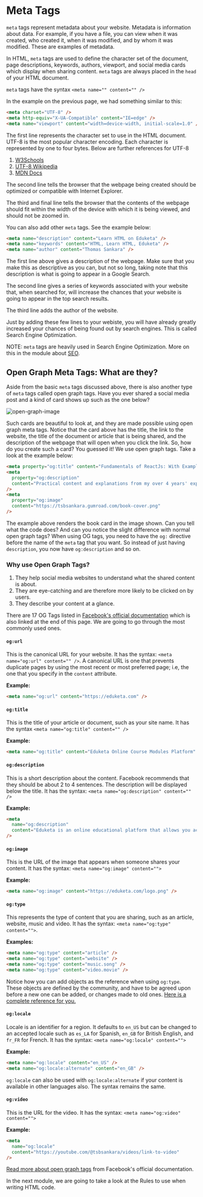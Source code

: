 # Meta Tags

`meta` tags represent metadata about your website. Metadata is information about data. For example, if you have a file, you can view when it was created, who created it, when it was modified, and by whom it was modified. These are examples of metadata.

In HTML, `meta` tags are used to define the character set of the document, page descriptions, keywords, authors, viewport, and social media cards which display when sharing content. `meta` tags are always placed in the `head` of your HTML document.

`meta` tags have the syntax `<meta name="" content="" />`

In the example on the previous page, we had something similar to this:

```html
<meta charset="UTF-8" />
<meta http-equiv="X-UA-Compatible" content="IE=edge" />
<meta name="viewport" content="width=device-width, initial-scale=1.0" />
```

The first line represents the character set to use in the HTML document. UTF-8 is the most popular character encoding. Each character is represented by one to four bytes. Below are further references for UTF-8

1. [W3Schools](https://www.w3schools.com/tags/tag_meta.asp)
2. [UTF-8 Wikipedia](https://en.wikipedia.org/wiki/UTF-8)
3. [MDN Docs](https://developer.mozilla.org/en-US/docs/Glossary/UTF-8)

The second line tells the browser that the webpage being created should be optimized or compatible with Internet Explorer.

The third and final line tells the browser that the contents of the webpage should fit within the width of the device with which it is being viewed, and should not be zoomed in.

You can also add other `meta` tags. See the example below:

```html
<meta name="description" content="Learn HTML on Eduketa" />
<meta name="keywords" content="HTML, Learn HTML, Eduketa" />
<meta name="author" content="Thomas Sankara" />
```

The first line above gives a description of the webpage. Make sure that you make this as descriptive as you can, but not so long, taking note that this description is what is going to appear in a Google Search.

The second line gives a series of keywords associated with your website that, when searched for, will increase the chances that your website is going to appear in the top search results.

The third line adds the author of the website.

Just by adding these few lines to your webiste, you will have already greatly increased your chances of being found out by search engines. This is called Search Engine Optimization.

NOTE: `meta` tags are heavily used in Search Engine Optimization. More on this in the module about [SEO](/HTML/seo).

## Open Graph Meta Tags: What are they?

Aside from the basic `meta` tags discussed above, there is also another type of `meta` tags called open graph tags. Have you ever shared a social media post and a kind of card shows up such as the one below?

![open-graph-image](src/assets/open-graph-image.png)

Such cards are beautiful to look at, and they are made possible using open graph meta tags. Notice that the card above has the title, the link to the website, the title of the document or article that is being shared, and the description of the webpage that will open when you click the link. So, how do you create such a card? You guessed it! We use open graph tags. Take a look at the example below:

```html
<meta property="og:title" content="Fundamentals of ReactJs: With Examples" />
<meta
  property="og:description"
  content="Practical content and explanations from my over 4 years' experience in Front-end Web Development"
/>
<meta
  property="og:image"
  content="https://tsbsankara.gumroad.com/book-cover.png"
/>
```

The example above renders the book card in the image shown. Can you tell what the code does? And can you notice the slight difference with normal open graph tags? When using OG tags, you need to have the `og:` directive before the name of the `meta` tag that you want. So instead of just having `description`, you now have `og:description` and so on.

### Why use Open Graph Tags?

1. They help social media websites to understand what the shared content is about.
2. They are eye-catching and are therefore more likely to be clicked on by users.
3. They describe your content at a glance.

There are 17 OG Tags listed in [Facebook's official documentation](https://developers.facebook.com/docs/sharing/webmasters/) which is also linked at the end of this page. We are going to go through the most commonly used ones.

#### `og:url`

This is the canonical URL for your website. It has the syntax: `<meta name="og:url" content="" />`. A canonical URL is one that prevents duplicate pages by using the most recent or most preferred page; i.e, the one that you specify in the `content` attribute.

**Example:**

```html
<meta name="og:url" content="https://eduketa.com" />
```

#### `og:title`

This is the title of your article or document, such as your site name. It has the syntax `<meta name="og:title" content="" />`

**Example:**

```html
<meta name="og:title" content="Eduketa Online Course Modules Platform" />
```

#### `og:description`

This is a short description about the content. Facebook recommends that they should be about 2 to 4 sentences. The description will be displayed below the title. It has the syntax: `<meta name="og:description" content="" />`

**Example:**

```html
<meta
  name="og:description"
  content="Eduketa is an online educational platform that allows you access to programming resources, and quizes and projects that will help you to build real world projects."
/>
```

#### `og:image`

This is the URL of the image that appears when someone shares your content. It has the syntax: `<meta name="og:image" content="">`

**Example:**

```html
<meta name="og:image" content="https://eduketa.com/logo.png" />
```

#### `og:type`

This represents the type of content that you are sharing, such as an article, website, music and video. It has the syntax: `<meta name="og:type" content="">`.

**Examples:**

```html
<meta name="og:type" content="article" />
<meta name="og:type" content="website" />
<meta name="og:type" content="music.song" />
<meta name="og:type" content="video.movie" />
```

Notice how you can add objects as the reference when using `og:type`. These objects are defined by the community, and have to be agreed upon before a new one can be added, or changes made to old ones. [Here is a complete reference for you.](https://ogp.me/)

#### `og:locale`

Locale is an identifier for a region. It defaults to `en_US` but can be changed to an accepted locale such as `es_LA` for Spanish, `en_GB` for British English, and `fr_FR` for French. It has the syntax: `<meta name="og:locale" content="">`

**Example:**

```html
<meta name="og:locale" content="en_US" />
<meta name="og:locale:alternate" content="en_GB" />
```

`og:locale` can also be used with `og:locale:alternate` if your content is available in other languages also. The syntax remains the same.

#### `og:video`

This is the URL for the video. It has the syntax: `<meta name="og:video" content="">`

**Example:**

```html
<meta
  name="og:locale"
  content="https://youtube.com/@tsbsankara/videos/link-to-video"
/>
```

[Read more about open graph tags](https://developers.facebook.com/docs/sharing/webmasters/) from Facebook's official documentation.

In the next module, we are going to take a look at the Rules to use when writing HTML code.
